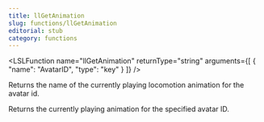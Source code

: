 ```yaml
---
title: llGetAnimation
slug: functions/llGetAnimation
editorial: stub
category: functions
---
```


<LSLFunction
	name="llGetAnimation"
	returnType="string"
	arguments={[
	{
		"name": "AvatarID",
		"type": "key"
	}
]}
/>

Returns the name of the currently playing locomotion animation for the avatar id.

Returns the currently playing animation for the specified avatar ID.
